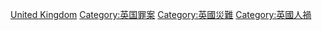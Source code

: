 [[Category:各国爆炸案|United Kingdom]]
[[Category:英国罪案|Category:英国罪案]]
[[Category:英國災難|Category:英國災難]]
[[Category:英國人禍|Category:英國人禍]]